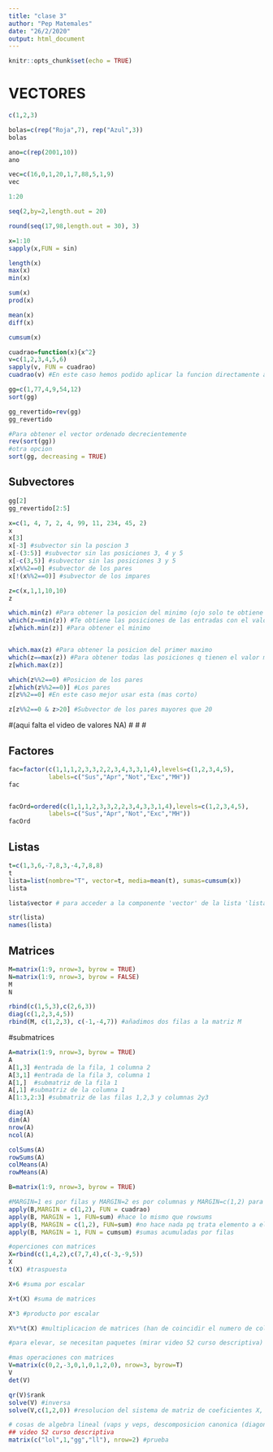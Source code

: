 ```yaml
---
title: "clase 3"
author: "Pep Matemales"
date: "26/2/2020"
output: html_document
---
```


```r
knitr::opts_chunk$set(echo = TRUE)
```

# VECTORES

```r
c(1,2,3)
```


```r
bolas=c(rep("Roja",7), rep("Azul",3))
bolas
```

```r
ano=c(rep(2001,10))
ano
```

```r
vec=c(16,0,1,20,1,7,88,5,1,9)
vec
```



```r
1:20
```
```r
seq(2,by=2,length.out = 20)
```


```r
round(seq(17,98,length.out = 30), 3)
```



```r
x=1:10
sapply(x,FUN = sin)

length(x)
max(x)
min(x)

sum(x)
prod(x)

mean(x)
diff(x)

cumsum(x)

```

```r
cuadrao=function(x){x^2}
v=c(1,2,3,4,5,6)
sapply(v, FUN = cuadrao)
cuadrao(v) #En este caso hemos podido aplicar la funcion directamente al vector,  pero  veces no se podra y necesitaremos el sapply
```

```r

gg=c(1,77,4,9,54,12)
sort(gg)

gg_revertido=rev(gg)
gg_revertido

#Para obtener el vector ordenado decrecientemente
rev(sort(gg))
#otra opcion
sort(gg, decreasing = TRUE)
```



## Subvectores

```r
gg[2]
gg_revertido[2:5]
```
```r
x=c(1, 4, 7, 2, 4, 99, 11, 234, 45, 2)
x
x[3]
x[-3] #subvector sin la poscion 3
x[-(3:5)] #subvector sin las posiciones 3, 4 y 5
x[-c(3,5)] #subvector sin las posiciones 3 y 5
x[x%%2==0] #subvector de los pares
x[!(x%%2==0)] #subvector de los impares


```

```r
z=c(x,1,1,10,10)
z

which.min(z) #Para obtener la posicion del minimo (ojo solo te obtiene el primero)
which(z==min(z)) #Te obtiene las posiciones de las entradas con el valor minimo
z[which.min(z)] #Para obtener el minimo


which.max(z) #Para obtener la posicion del primer maximo
which(z==max(z)) #Para obtener todas las posiciones q tienen el valor maximo
z[which.max(z)]

which(z%%2==0) #Posicion de los pares
z[which(z%%2==0)] #Los pares
z[z%%2==0] #En este caso mejor usar esta (mas corto)

z[z%%2==0 & z>20] #Subvector de los pares mayores que 20

```

#(aqui falta el video de valores NA)
#
#
#





## Factores

```r
fac=factor(c(1,1,1,2,3,3,2,2,3,4,3,3,1,4),levels=c(1,2,3,4,5),
           labels=c("Sus","Apr","Not","Exc","MH"))
fac


facOrd=ordered(c(1,1,1,2,3,3,2,2,3,4,3,3,1,4),levels=c(1,2,3,4,5),
           labels=c("Sus","Apr","Not","Exc","MH"))
facOrd

```









## Listas

```r
t=c(1,3,6,-7,8,3,-4,7,8,8)
t
lista=list(nombre="T", vector=t, media=mean(t), sumas=cumsum(x))
lista

lista$vector # para acceder a la componente 'vector' de la lista 'lista'

```

```r
str(lista)
names(lista)
```








## Matrices

```r
M=matrix(1:9, nrow=3, byrow = TRUE)
N=matrix(1:9, nrow=3, byrow = FALSE)
M
N
```

```r
rbind(c(1,5,3),c(2,6,3))
diag(c(1,2,3,4,5))
rbind(M, c(1,2,3), c(-1,-4,7)) #añadimos dos filas a la matriz M
```

#submatrices
```r
A=matrix(1:9, nrow=3, byrow = TRUE)
A
A[1,3] #entrada de la fila, 1 columna 2
A[3,1] #entrada de la fila 3, columna 1
A[1,]  #submatriz de la fila 1
A[,1] #submatriz de la columna 1
A[1:3,2:3] #submatriz de las filas 1,2,3 y columnas 2y3

```

```r
diag(A)
dim(A)
nrow(A)
ncol(A)
```

```r
colSums(A)
rowSums(A)
colMeans(A)
rowMeans(A)
```


```r
B=matrix(1:9, nrow=3, byrow = TRUE)

#MARGIN=1 es por filas y MARGIN=2 es por columnas y MARGIN=c(1,2) para aplicarla a todos los elementos
apply(B,MARGIN = c(1,2), FUN = cuadrao)
apply(B, MARGIN = 1, FUN=sum) #hace lo mismo que rowsums
apply(B, MARGIN = c(1,2), FUN=sum) #no hace nada pq trata elemento a elemento
apply(B, MARGIN = 1, FUN = cumsum) #sumas acumuladas por filas
```

```r
#operciones con matrices
X=rbind(c(1,4,2),c(7,7,4),c(-3,-9,5))
X
t(X) #traspuesta

X+6 #suma por escalar

X+t(X) #suma de matrices

X*3 #producto por escalar

X%*%t(X) #multiplicacion de matrices (han de coincidir el numero de columnas de la primera con el de filas de la segunda)

#para elevar, se necesitan paquetes (mirar video 52 curso descriptiva)


```

```r
#mas operaciones con matrices
V=matrix(c(0,2,-3,0,1,0,1,2,0), nrow=3, byrow=T)
V
det(V)

qr(V)$rank
solve(V) #inversa
solve(V,c(1,2,0)) #resolucion del sistema de matriz de coeficientes X, y con el vector 1,2,0 de terminos independientes
```


```r
# cosas de algebra lineal (vaps y veps, descomposicion canonica (diagonalizacion)...)
## video 52 curso descriptiva
matrix(c("lol",1,"gg","ll"), nrow=2) #prueba

```




